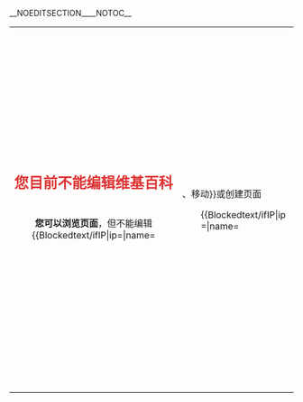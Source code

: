 __NOEDITSECTION____NOTOC__
{| id="mw-blocked-text" style="border:1px solid rgba(0,0,0,0.4); border-radius: 3px; width:100%; margin:0 auto 6px auto; padding: 0;"
|

<div style="width:100%; text-align:center; margin: 1.3em 0 1.3em 0;"><div style="font-size:1.6em; color:rgba(221,51,51,1);">'''您{{Blockedtext/ifIP|ip={{{3|$3}}}|name={{{7|$7}}}|现在使用的IP地址}}目前不能编辑维基百科'''</div>
<div style="text-align: center; "><div style=" display: inline-block; padding: 0 2em; border-radius: 3px;">'''您可以浏览页面'''，但不能编辑{{Blockedtext/ifIP|ip={{{3|$3}}}|name={{{7|$7}}}||、移动}}或创建页面</div></div>
</div>
<div style="margin:auto; width:70%;">
<div style="text-align:justify;">
{{Blockedtext/ifIP|ip={{{3|$3}}}|name={{{7|$7}}}
|目前，IP地址{{#ifeq:{{{3|$3}}}|{{{7|$7}}}||区段}}“<u>{{{7|$7}}}</u>”已被{{{1|$1}}}'''[[WP:BLOCK|封禁]]'''，而您{{#ifeq:{{{3|$3}}}|{{{7|$7}}}|正使用这个IP地址|所使用的IP地址正位于被封禁的范围内}}。该IP地址{{#ifeq:{{{3|$3}}}|{{{7|$7}}}||区段}}被封禁的
|您的账户（即<u>{{{7|$7}}}</u>）已被{{{1|$1}}}'''[[WP:BLOCK|封禁]]'''。
}}
<div style="margin:1em; background: #eaecf0; padding:0.6em 2em; border:0px #666 solid; border-radius: 3px;" id="mw-blocked-text-reason">
<div style="color: rgba(42,75,141,1)">封禁理由：</div>
<div style="color: rgba(221,51,51,1); margin:0.5em 1em">{{{2|$2}}}</div>
<div style="color: rgba(42,75,141,1)">这次封禁的结束时间是：'''{{{6|$6}}} {{#switch:{{{6|$6}}}|indefinite|无限期|无限期|无限|无限|永久= |#default={{Blockedtext/ifIP|ip={{{3|$3}}}|name={{{7|$7}}}|([[UTC|UTC]])}} }}'''</div>
</div>

{{Blockedtext/ifIP|ip={{{3|$3}}}|name={{{7|$7}}}||
如果您未登录，'''[[Special:userlogin|登录]]可能可以绕过这个封禁。'''

但如果您已经登录，仍然看到本封禁页面，此即表示这{{#ifeq:{{{3|$3}}}|{{{7|$7}}}|个|段}}IP地址已被实施严厉封禁，任何人都不能通过此{{#ifeq:{{{3|$3}}}|{{{7|$7}}}||段}}IP地址编辑中文维基百科。'''如果您的账户本身未被封禁，请尝试更换您的IP地址或者转移到其他地方重试'''<span id="mw-blocked-text-ipblockexemptmsg" style="display:none;">，如果符合指定条件，也可申请[[Wikipedia:IP封禁例外|IP封禁豁免]]权限</span>。

<div></div>}}如您对此封禁有疑问或异议，您可以：
<div style="margin:1em; background: #eaecf0; color: rgba(42,75,141,1); padding:0.6em 2em; border:0px #666 solid; border-radius: 3px;">{{#ifexpr:{{Blockedtext/ifIP|ip={{{3|$3}}}|name={{{7|$7}}}|0|1}} or ({{Blockedtext/ifIP|ip={{{3|$3}}}|name={{{7|$7}}}|1|0}} and {{#ifeq:{{{3|$3}}}|{{{7|$7}}}|1|0}}) |
<div style="margin-bottom: 0.4em;">'''对话页申诉'''：如果您未被禁止编辑自己的讨论页，您可以<span class="plainlinks">'''[{{fullurl:Special:Mytalk|action=edit&section=new&nosummary=1&preload=Template:Blocks_review/preload&preloadparams%5b%5d={{{5|$5}}}}} <span style="color: #36c">按此</span>]'''</span>在讨论页阐明您的疑问或要求[[Wikipedia:封禁方针#封禁申訴|<span style="color: #36c">复核</span>]]的理由。</div>
}}
<div style="margin-bottom: 0.4em;">'''邮件申诉'''：将您的用户名和申诉理由写入电邮，发送至 '''<samp>{{nospam|unblock-zh|lists.wikimedia.org}}</samp>'''。管理员将在收到邮件后考虑您的请求。请注意邮件发送可能会有延时，请勿重复多次发送。</div>
<div>'''联络管理员'''：联系[[User_talk:{{{4|$4}}}]]或者其他的[[{{MediaWiki:Grouppage-sysop}}|<span style="color: #36c">管理员</span>]]，讨论这次封禁。{{Blockedtext/ifIP|ip={{{3|$3}}}|name={{{7|$7}}}||如果您希望使用“电邮用户”功能联系管理员，请注意您必须已于您的[[Special:Preferences|<span style="color: #36c">参数设置</span>]]中绑定了一个有效的电邮地址，并且在管理员执行封禁时没有被禁止发送电邮。}}</div></div>

您目前的IP地址是{{{3|$3}}}，而该封禁ID是#{{{5|$5}}}。请您在所有申诉中注明此IP地址及封禁ID。

{{Blockedtext/ifIP|ip={{{3|$3}}}|name={{{7|$7}}}||'''请不要注册新帐户或者使用匿名身份进行申诉，这将被视为“绕过封禁发言”，并导致您的封禁期限被延长。'''}}
<div style="height: 2em;"></div>
</div></div>
|}